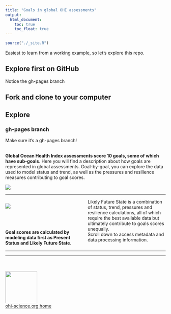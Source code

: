 ```yaml
---
title: "Goals in global OHI assessments"
output:
  html_document:
    toc: true
    toc_float: true
---
```


```r
source("./_site.R")
```
Easiest to learn from a working example, so let's explore this repo. 

## Explore first on GitHub

Notice the gh-pages branch

## Fork and clone to your computer

## Explore
 
### gh-pages branch
Make sure it's a gh-pages branch!
 
 
<!---From http://stackoverflow.com/questions/31753897/2-column-section-in-r-markdown:
Put in your css file or directly in rmarkdown--->
<style>
  .col2 {
    columns: 2 200px;         /* number of columns and width in pixels*/
    -webkit-columns: 2 200px; /* chrome, safari */
    -moz-columns: 2 200px;    /* firefox */
  }
</style>
 
<br> 
**Global Ocean Health Index assessments score 10 goals, some of which have sub-goals**. Here you will find a description about how goals are represented in global assessments. Goal-by-goal, you can explore the data used to model status and trend, as well as the pressures and resilience measures contributing to goal scores.     

![](https://docs.google.com/drawings/d/17N97_cydibY4QM79tnVf-hLDii0NNm3VhBJ2hhkKKkM/pub?w=1344&h=192)

----

<div class="col2">
![](https://docs.google.com/drawings/d/1O08iEoo3qxOZRoK6Ohv-jdouTBsN_kafJjIhEEqb-yg/pub?w=960&h=720)

<br>
<br>
<br>
**Goal scores are calculated by modeling data first as Present Status and Likely Future State.**  
Likely Future State is a combination of status, trend, pressures and resilience calculations, all of which require the best available data but ultimately contribute to goals scores unequally.  
Scroll down to access metadata and data processing information.
<!--- TODO: link to supplement --->

</div>
----

----
<br>
<br>
[<img src="https://docs.google.com/drawings/d/1633uvIYgsBhiKBddQAaTlvYDJgOK1uiDB6wkooNyhFc/pub?w=576&h=288" width="100px">](http://ohi-science.org)  
[ohi-science.org home](http://ohi-science.org)
